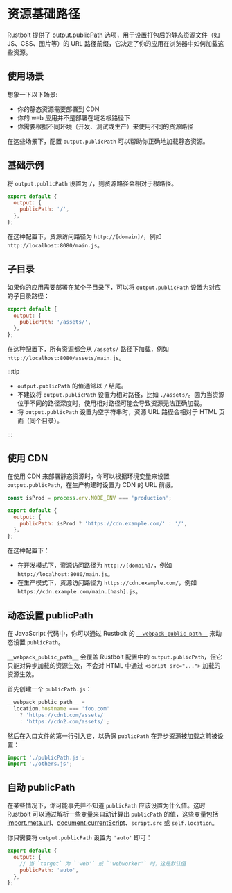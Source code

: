 # 资源基础路径

Rustbolt 提供了 [output.publicPath](/config/output#outputpublicpath) 选项，用于设置打包后的静态资源文件（如 JS、CSS、图片等）的 URL 路径前缀，它决定了你的应用在浏览器中如何加载这些资源。

## 使用场景

想象一下以下场景:

- 你的静态资源需要部署到 CDN
- 你的 web 应用并不是部署在域名根路径下
- 你需要根据不同环境（开发、测试或生产）来使用不同的资源路径

在这些场景下，配置 `output.publicPath` 可以帮助你正确地加载静态资源。

## 基础示例

将 `output.publicPath` 设置为 `/`，则资源路径会相对于根路径。

```js title="rustbolt.config.mjs"
export default {
  output: {
    publicPath: '/',
  },
};
```

在这种配置下，资源访问路径为 `http://[domain]/`，例如 `http://localhost:8080/main.js`。

## 子目录

如果你的应用需要部署在某个子目录下，可以将 `output.publicPath` 设置为对应的子目录路径：

```js title="rustbolt.config.mjs"
export default {
  output: {
    publicPath: '/assets/',
  },
};
```

在这种配置下，所有资源都会从 `/assets/` 路径下加载，例如 `http://localhost:8080/assets/main.js`。

:::tip

- `output.publicPath` 的值通常以 `/` 结尾。
- 不建议将 `output.publicPath` 设置为相对路径，比如 `./assets/`。因为当资源位于不同的路径深度时，使用相对路径可能会导致资源无法正确加载。
- 将 `output.publicPath` 设置为空字符串时，资源 URL 路径会相对于 HTML 页面（同个目录）。

:::

## 使用 CDN

在使用 CDN 来部署静态资源时，你可以根据环境变量来设置 `output.publicPath`，在生产构建时设置为 CDN 的 URL 前缀。

```js title="rustbolt.config.mjs"
const isProd = process.env.NODE_ENV === 'production';

export default {
  output: {
    publicPath: isProd ? 'https://cdn.example.com/' : '/',
  },
};
```

在这种配置下：

- 在开发模式下，资源访问路径为 `http://[domain]/`，例如 `http://localhost:8080/main.js`。
- 在生产模式下，资源访问路径为 `https://cdn.example.com/`，例如 `https://cdn.example.com/main.[hash].js`。

## 动态设置 publicPath

在 JavaScript 代码中，你可以通过 Rustbolt 的 [`__webpack_public_path__`](/api/runtime-api/module-variables#__webpack_public_path__) 来动态设置 `publicPath`。

`__webpack_public_path__` 会覆盖 Rustbolt 配置中的 `output.publicPath`，但它只能对异步加载的资源生效，不会对 HTML 中通过 `<script src="...">` 加载的资源生效。

首先创建一个 `publicPath.js`：

```js title="publicPath.js"
__webpack_public_path__ =
  location.hostname === 'foo.com'
    ? 'https://cdn1.com/assets/'
    : 'https://cdn2.com/assets/';
```

然后在入口文件的第一行引入它，以确保 `publicPath` 在异步资源被加载之前被设置：

```js title="entry.js"
import './publicPath.js';
import './others.js';
```

## 自动 publicPath

在某些情况下，你可能事先并不知道 `publicPath` 应该设置为什么值。这时 Rustbolt 可以通过解析一些变量来自动计算出 `publicPath` 的值，这些变量包括 [import.meta.url](/api/runtime-api/module-variables#importmetaurl)、[document.currentScript](https://developer.mozilla.org/en-US/docs/Web/API/Document/currentScript)、`script.src` 或 `self.location`。

你只需要将 `output.publicPath` 设置为 `'auto'` 即可：

```js title="rustbolt.config.mjs"
export default {
  output: {
    // 当 `target` 为 `'web'` 或 `'webworker'` 时，这是默认值
    publicPath: 'auto',
  },
};
```
